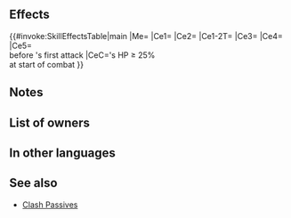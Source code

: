 {{Passive
|name=Heavenly Wings
|type=B
|exclusive=1
|canUseWeapon={{WeaponList|All}}
|canUseMove={{MoveList|All}}
|properties=random_owner
|1name=Heavenly Wings
|1tagid=SID_天届く翼
|1effect=Enables【Canto (Dist. +1; Max ４)】.<br><br>At start of combat, if unit's HP ≥ 25%, inflicts penalty to foe's Atk/Spd/Def = 5 + number of spaces from start position to end position of whoever initiated combat × 3 (max 14), neutralizes effects that guarantee foe's follow-up attacks and effects that prevent unit's follow-up attacks, grants Special cooldown charge +1 to unit per attack (only highest value applied; does not stack), and grants Special cooldown count-1 to unit before unit's first attack during combat.<br><br>【Canto (Dist. +1; Max ４)】<br>After an attack, Assist skill, or structure destruction, unit can move spaces = number of spaces from start position to end position of unit before the above, +1. (Max ４.)<br><br>(Unit moves according to movement type. Once per turn. Cannot attack or assist. Only highest value applied. Does not stack. After moving, if a skill that grants another action would be triggered (like with Galeforce), Canto will trigger after the granted action. Unit's base movement has no effect on movement granted. Cannot warp (using skills like Wings of Mercy) a distance greater than unit would be able to move with normal Canto movement.)
|1cost=300
|1required=-
}}
==Effects==
{{#invoke:SkillEffectsTable|main
|Me={{Eft|Canto|Dist. +1; Max 4}}
|Ce1={{Eft|Temporary debuffs|Atk/Spd/Def|3 x spaces initiator moved, +5|max=14}}
|Ce2={{Eft|Neutralize Guaranteed Follow-Ups}}
|Ce1-2T={{Tgt|Foe}}
|Ce3={{Eft|Neutralize Prevent Follow-Ups}}
|Ce4={{Eft|Accelerate Charge}}
|Ce5={{Eft|Reduce Cooldown|1}}<br>before {{Tgt|Unit}}'s first attack
|CeC={{Tgt|Unit}}'s HP ≥ 25%<br>at start of combat
}}
==Notes==
{{Canto|Dist. +1; Max 4}}
{{Temporary debuffs}}
{{SpacesFromStarttoEnd}}
{{Follow-up effect neutralization}}
{{CooldownChargePlus}}
{{CombatCooldownCount|-1}}
==List of owners==
{{Skill Hero List}}
==In other languages==
{{OtherLanguages
|japanese=
|german=
|spanishEU=
|spanishLA=
|french=
|italian=
|chineseTW=
|portuguese=
}}
==See also==
{{See also skills|cond=Description LIKE '%【Canto (Dist. +1; Max ４)】%' AND Exclusive='1'}}
* [[Clash Passives]]
{{Passives Navbox|B}}